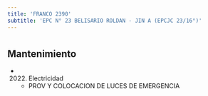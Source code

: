 ```yaml
---
title: 'FRANCO 2390'
subtitle: 'EPC N° 23 BELISARIO ROLDAN - JIN A (EPCJC 23/16°)'
---
```


#


## Mantenimiento

*  (2022) Electricidad 
    + PROV Y COLOCACION DE LUCES DE EMERGENCIA



